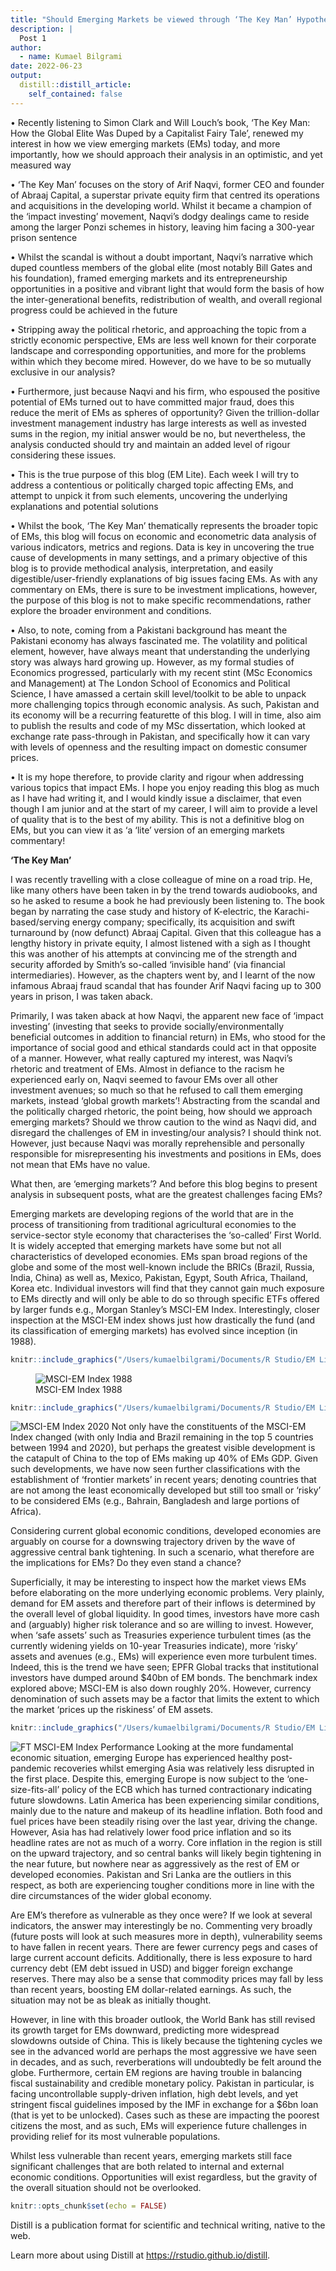 ```yaml
---
title: "Should Emerging Markets be viewed through ‘The Key Man’ Hypothesis or as regions of unmitigable risk?"
description: |
  Post 1
author:
  - name: Kumael Bilgrami
date: 2022-06-23
output:
  distill::distill_article:
    self_contained: false
---
```

•	Recently listening to Simon Clark and Will Louch’s book, ‘The Key Man: How the Global Elite Was Duped by a Capitalist Fairy Tale’, renewed my interest in how we view emerging markets (EMs) today, and more importantly, how we should approach their analysis in an optimistic, and yet measured way

•	‘The Key Man’ focuses on the story of Arif Naqvi, former CEO and founder of Abraaj Capital, a superstar private equity firm that centred its operations and acquisitions in the developing world. Whilst it became a champion of the ‘impact investing’ movement, Naqvi’s dodgy dealings came to reside among the larger Ponzi schemes in history, leaving him facing a 300-year prison sentence

•	Whilst the scandal is without a doubt important, Naqvi’s narrative which duped countless members of the global elite (most notably Bill Gates and his foundation), framed emerging markets and its entrepreneurship opportunities in a positive and vibrant light that would form the basis of how the inter-generational benefits, redistribution of wealth, and overall regional progress could be achieved in the future 

•	Stripping away the political rhetoric, and approaching the topic from a strictly economic perspective, EMs are less well known for their corporate landscape and corresponding opportunities, and more for the problems within which they become mired. However, do we have to be so mutually exclusive in our analysis?

•	Furthermore, just because Naqvi and his firm, who espoused the positive potential of EMs turned out to have committed major fraud, does this reduce the merit of EMs as spheres of opportunity? Given the trillion-dollar investment management industry has large interests as well as invested sums in the region, my initial answer would be no, but nevertheless, the analysis conducted should try and maintain an added level of rigour considering these issues.

•	This is the true purpose of this blog (EM Lite). Each week I will try to address a contentious or politically charged topic affecting EMs, and attempt to unpick it from such elements, uncovering the underlying explanations and potential solutions

•	Whilst the book, ‘The Key Man’ thematically represents the broader topic of EMs, this blog will focus on economic and econometric data analysis of various indicators, metrics and regions. Data is key in uncovering the true cause of developments in many settings, and a primary objective of this blog is to provide methodical analysis, interpretation, and easily digestible/user-friendly explanations of big issues facing EMs. As with any commentary on EMs, there is sure to be investment implications, however, the purpose of this blog is not to make specific recommendations, rather explore the broader environment and conditions.

•	Also, to note, coming from a Pakistani background has meant the Pakistani economy has always fascinated me. The volatility and political element, however, have always meant that understanding the underlying story was always hard growing up. However, as my formal studies of Economics progressed, particularly with my recent stint (MSc Economics and Management) at The London School of Economics and Political Science, I have amassed a certain skill level/toolkit to be able to unpack more challenging topics through economic analysis. As such, Pakistan and its economy will be a recurring featurette of this blog. I will in time, also aim to publish the results and code of my MSc dissertation, which looked at exchange rate pass-through in Pakistan, and specifically how it can vary with levels of openness and the resulting impact on domestic consumer prices. 

•	It is my hope therefore, to provide clarity and rigour when addressing various topics that impact EMs. I hope you enjoy reading this blog as much as I have had writing it, and I would kindly issue a disclaimer, that even though I am junior and at the start of my career, I will aim to provide a level of quality that is to the best of my ability. This is not a definitive blog on EMs, but you can view it as ‘a ‘lite’ version of an emerging markets commentary!

**‘The Key Man’**

I was recently travelling with a close colleague of mine on a road trip. He, like many others have been taken in by the trend towards audiobooks, and so he asked to resume a book he had previously been listening to. The book began by narrating the case study and history of K-electric, the Karachi-based/serving energy company; specifically, its acquisition and swift turnaround by (now defunct) Abraaj Capital. Given that this colleague has a lengthy history in private equity, I almost listened with a sigh as I thought this was another of his attempts at convincing me of the strength and security afforded by Smith’s so-called ‘invisible hand’ (via financial intermediaries).  However, as the chapters went by, and I learnt of the now infamous Abraaj fraud scandal that has founder Arif Naqvi facing up to 300 years in prison, I was taken aback. 

Primarily, I was taken aback at how Naqvi, the apparent new face of ‘impact investing’ (investing that seeks to provide socially/environmentally beneficial outcomes in addition to financial return) in EMs, who stood for the importance of social good and ethical standards could act in that opposite of a manner. However, what really captured my interest, was Naqvi’s rhetoric and treatment of EMs. Almost in defiance to the racism he experienced early on, Naqvi seemed to favour EMs over all other investment avenues; so much so that he refused to call them emerging markets, instead ‘global growth markets’! Abstracting from the scandal and the politically charged rhetoric, the point being, how should we approach emerging markets? Should we throw caution to the wind as Naqvi did, and disregard the challenges of EM in investing/our analysis? I should think not. However, just because Naqvi was morally reprehensible and personally responsible for misrepresenting his investments and positions in EMs, does not mean that EMs have no value. 

What then, are ‘emerging markets’? And before this blog begins to present analysis in subsequent posts, what are the greatest challenges facing EMs?

Emerging markets are developing regions of the world that are in the process of transitioning from traditional agricultural economies to the service-sector style economy that characterises the ‘so-called’ First World. It is widely accepted that emerging markets have some but not all characteristics of developed economies. EMs span broad regions of the globe and some of the most well-known include the BRICs (Brazil, Russia, India, China) as well as, Mexico, Pakistan, Egypt, South Africa, Thailand, Korea etc. Individual investors will find that they cannot gain much exposure to EMs directly and will only be able to do so through specific ETFs offered by larger funds e.g., Morgan Stanley’s MSCI-EM Index. Interestingly, closer inspection at the MSCI-EM index shows just how drastically the fund (and its classification of emerging markets) has evolved since inception (in 1988). 

```r
knitr::include_graphics("/Users/kumaelbilgrami/Documents/R Studio/EM Lite Blog/Images/MSCIEM 1988.png")
```
![MSCI-EM Index 1988](/Users/kumaelbilgrami/Documents/R Studio/EM Lite Blog/Images/MSCIEM 1988.png)


```r
knitr::include_graphics("/Users/kumaelbilgrami/Documents/R Studio/EM Lite Blog/Images/MSCIEM 2020.png")
```
![MSCI-EM Index 2020](/Users/kumaelbilgrami/Documents/R Studio/EM Lite Blog/Images/MSCIEM 2020.png)
Not only have the constituents of the MSCI-EM Index changed (with only India and Brazil remaining in the top 5 countries between 1994 and 2020), but perhaps the greatest visible development is the catapult of China to the top of EMs making up 40% of EMs GDP. Given such developments, we have now seen further classifications with the establishment of ‘frontier markets’ in recent years; denoting countries that are not among the least economically developed but still too small or ‘risky’ to be considered EMs (e.g., Bahrain, Bangladesh and large portions of Africa). 

Considering current global economic conditions, developed economies are arguably on course for a downswing trajectory driven by the wave of aggressive central bank tightening. In such a scenario, what therefore are the implications for EMs? Do they even stand a chance?

Superficially, it may be interesting to inspect how the market views EMs before elaborating on the more underlying economic problems. Very plainly, demand for EM assets and therefore part of their inflows is determined by the overall level of global liquidity. In good times, investors have more cash and (arguably) higher risk tolerance and so are willing to invest. However, when ‘safe assets’ such as Treasuries experience turbulent times (as the currently widening yields on 10-year Treasuries indicate), more ‘risky’ assets and avenues (e.g., EMs) will experience even more turbulent times. Indeed, this is the trend we have seen; EPFR Global tracks that institutional investors have dumped around $40bn of EM bonds. The benchmark index explored above; MSCI-EM is also down roughly 20%. However, currency denomination of such assets may be a factor that limits the extent to which the market ‘prices up the riskiness’ of EM assets.

```r
knitr::include_graphics("/Users/kumaelbilgrami/Documents/R Studio/EM Lite Blog/Images/FT MSCI-EM.png")
```
![FT MSCI-EM Index Performance](/Users/kumaelbilgrami/Documents/R Studio/EM Lite Blog/Images/FT MSCI-EM.png)
Looking at the more fundamental economic situation, emerging Europe has experienced healthy post-pandemic recoveries whilst emerging Asia was relatively less disrupted in the first place. Despite this, emerging Europe is now subject to the ‘one-size-fits-all’ policy of the ECB which has turned contractionary indicating future slowdowns. Latin America has been experiencing similar conditions, mainly due to the nature and makeup of its headline inflation. Both food and fuel prices have been steadily rising over the last year, driving the change. However, Asia has had relatively lower food price inflation and so its headline rates are not as much of a worry. Core inflation in the region is still on the upward trajectory, and so central banks will likely begin tightening in the near future, but nowhere near as aggressively as the rest of EM or developed economies. Pakistan and Sri Lanka are the outliers in this respect, as both are experiencing tougher conditions more in line with the dire circumstances of the wider global economy. 

Are EM’s therefore as vulnerable as they once were? If we look at several indicators, the answer may interestingly be no. Commenting very broadly (future posts will look at such measures more in depth), vulnerability seems to have fallen in recent years. There are fewer currency pegs and cases of large current account deficits. Additionally, there is less exposure to hard currency debt (EM debt issued in USD) and bigger foreign exchange reserves. There may also be a sense that commodity prices may fall by less than recent years, boosting EM dollar-related earnings. As such, the situation may not be as bleak as initially thought. 

However, in line with this broader outlook, the World Bank has still revised its growth target for EMs downward, predicting more widespread slowdowns outside of China. This is likely because the tightening cycles we see in the advanced world are perhaps the most aggressive we have seen in decades, and as such, reverberations will undoubtedly be felt around the globe. Furthermore, certain EM regions are having trouble in balancing fiscal sustainability and credible monetary policy. Pakistan in particular, is facing uncontrollable supply-driven inflation, high debt levels, and yet stringent fiscal guidelines imposed by the IMF in exchange for a $6bn loan (that is yet to be unlocked). Cases such as these are impacting the poorest citizens the most, and as such, EMs will experience future challenges in providing relief for its most vulnerable populations.  

Whilst less vulnerable than recent years, emerging markets still face significant challenges that are both related to internal and external economic conditions. Opportunities will exist regardless, but the gravity of the overall situation should not be overlooked.



```r
knitr::opts_chunk$set(echo = FALSE)
```

Distill is a publication format for scientific and technical writing, native to the web.

Learn more about using Distill at <https://rstudio.github.io/distill>.



